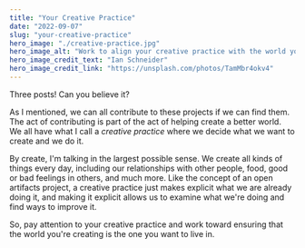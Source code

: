 ```yaml
---
title: "Your Creative Practice"
date: "2022-09-07"
slug: "your-creative-practice"
hero_image: "./creative-practice.jpg"
hero_image_alt: "Work to align your creative practice with the world you want to live in."
hero_image_credit_text: "Ian Schneider"
hero_image_credit_link: "https://unsplash.com/photos/TamMbr4okv4"
---
```


Three posts! Can you believe it?

As I mentioned, we can all contribute to these projects if we can find them. The act of contributing is part of the act of helping create a better world. We all have what I call a _creative practice_ where we decide what we want to create and we do it.

By create, I'm talking in the largest possible sense. We create all kinds of things every day, including our relationships with other people, food, good or bad feelings in others, and much more. Like the concept of an open artifacts project, a creative practice just makes explicit what we are already doing it, and making it explicit allows us to examine what we're doing and find ways to improve it.

So, pay attention to your creative practice and work toward ensuring that the world you're creating is the one you want to live in.

